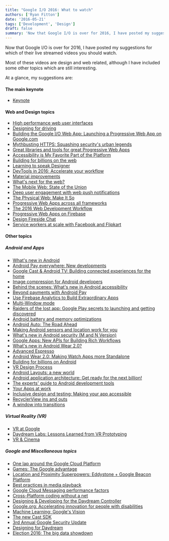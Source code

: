 ```yaml
---
title: "Google I/O 2016: What to watch"
authors: ['Ryan Fitton']
date: '2016-05-21'
tags: ['Development', 'Design']
draft: false
summary: 'Now that Google I/O is over for 2016, I have posted my suggestions for which of their live streamed videos you should watch.'
---
```


Now that Google I/O is over for 2016, I have posted my suggestions for which of their live streamed videos you should watch.

Most of these videos are design and web related, although I have included some other topics which are still interesting.

At a glance, my suggestions are:

#### The main keynote

-   [Keynote](https://www.youtube.com/watch?v=862r3XS2YB0)

#### Web and Design topics

-   [High performance web user interfaces](https://www.youtube.com/watch?v=thNyy5eYfbc)
-   [Designing for driving](https://www.youtube.com/watch?v=JiwiTDXTO78)
-   [Building the Google I/O Web App: Launching a Progressive Web App on Google.com](https://www.youtube.com/watch?v=__KvYxcIIm8)
-   [Mythbusting HTTPS: Squashing security's urban legends](https://www.youtube.com/watch?v=YMfW1bfyGSY)
-   [Great libraries and tools for great Progressive Web Apps](https://www.youtube.com/watch?v=Use459WBeWc)
-   [Accessibility is My Favorite Part of the Platform](https://www.youtube.com/watch?v=2qjgxH384Nc)
-   [Building for billions on the web](https://www.youtube.com/watch?v=E6hGubMkNfM)
-   [Learning to speak Designer](https://www.youtube.com/watch?v=80hrknwD74Q)
-   [DevTools in 2016: Accelerate your workflow](https://www.youtube.com/watch?v=x8u0n4dT-WI)
-   [Material improvements](https://www.youtube.com/watch?v=EjTJIDKT72M)
-   [What's next for the web?](https://www.youtube.com/watch?v=bK6Ah68jEX8)
-   [The Mobile Web: State of the Union](https://www.youtube.com/watch?v=0SSI8liELJU)
-   [Deep user engagement with web push notifications](https://www.youtube.com/watch?v=_dXBibRO0SM)
-   [The Physical Web: Make It So](https://www.youtube.com/watch?v=-kjzVB8plZE)
-   [Progressive Web Apps across all frameworks](https://www.youtube.com/watch?v=srdKq0DckXQ)
-   [The 2016 Web Development Workflow](https://www.youtube.com/watch?v=sE3ttkP15f8)
-   [Progressive Web Apps on Firebase](https://www.youtube.com/watch?v=SobXoh4rb58)
-   [Design Fireside Chat](https://www.youtube.com/watch?v=egsXeMiyV9s)
-   [Service workers at scale with Facebook and Flipkart](https://www.youtube.com/watch?v=fGTUIlEM0m8)

#### Other topics

##### Android and Apps

-   [What's new in Android](https://www.youtube.com/watch?v=B08iLAtS3AQ)
-   [Android Pay everywhere: New developments](https://www.youtube.com/watch?v=JQ8w_TbQqVA)
-   [Google Cast & Android TV: Building connected experiences for the home](https://www.youtube.com/watch?v=HukWdsRayqQ)
-   [Image compression for Android developers](https://www.youtube.com/watch?v=r_LpCi6DQME)
-   [Behind the scenes: What's new in Android accessibility](https://www.youtube.com/watch?v=QlhU0YioJks)
-   [Beyond payments with Android Pay](https://www.youtube.com/watch?v=Z4iXOmtHTIc)
-   [Use Firebase Analytics to Build Extraordinary Apps](https://www.youtube.com/watch?v=yi23CLNeGaw)
-   [Multi-Window mode](https://www.youtube.com/watch?v=yEEy_48hoXI)
-   [Raiders of the lost app: Google Play secrets to launching and getting discovered](https://www.youtube.com/watch?v=j33M5BqoLuI)
-   [Android battery and memory optimizations](https://www.youtube.com/watch?v=VC2Hlb22mZM)
-   [Android Auto: The Road Ahead](https://www.youtube.com/watch?v=0Cv1EFhYU2M)
-   [Making Android sensors and location work for you](https://www.youtube.com/watch?v=OEvycEMoLUg)
-   [What's new in Android security (M and N Version)](https://www.youtube.com/watch?v=XZzLjllizYs)
-   [Google Apps: New APIs for Building Rich Workflows](https://www.youtube.com/watch?v=Gk-xpjgUwx4)
-   [What's new in Android Wear 2.0?](https://www.youtube.com/watch?v=L_Z3gSXGsyI)
-   [Advanced Espresso](https://www.youtube.com/watch?v=isihPOY2vS4)
-   [Android Wear 2.0: Making Watch Apps more Standalone](https://www.youtube.com/watch?v=Hw37dxW6q5g)
-   [Building for billions on Android](https://www.youtube.com/watch?v=vaEV8bNi1Dw)
-   [VR Design Process](https://www.youtube.com/watch?v=-mcXAMDch7s)
-   [Android Layouts: a new world](https://www.youtube.com/watch?v=sO9aX87hq9c)
-   [Android application architecture: Get ready for the next billion!](https://www.youtube.com/watch?v=70WqJxymPr8)
-   [The experts' guide to Android development tools](https://www.youtube.com/watch?v=hHnTIMjd1Y8)
-   [Your Apps at work](https://www.youtube.com/watch?v=Za0OQo8DRM4)
-   [Inclusive design and testing: Making your app accessible](https://www.youtube.com/watch?v=SOZwfQO4rVM)
-   [RecyclerView ins and outs](https://www.youtube.com/watch?v=LqBlYJTfLP4)
-   [A window into transitions](https://www.youtube.com/watch?v=4L4fLrWDvAU)

##### Virtual Reality (VR)

-   [VR at Google](https://www.youtube.com/watch?v=UGlcsJOt-ng)
-   [Daydream Labs: Lessons Learned from VR Prototyping](https://www.youtube.com/watch?v=lGUmTQgbiAY)
-   [VR & Cinema](https://www.youtube.com/watch?v=t3xDgONMdlM)

##### Google and Miscellaneous topics

-   [One lap around the Google Cloud Platform](https://www.youtube.com/watch?v=NEYByhiGUVQ)
-   [Games: The Google advantage](https://www.youtube.com/watch?v=5GIk9ABs8ww)
-   [Location and Proximity Superpowers: Eddystone + Google Beacon Platform](https://www.youtube.com/watch?v=3nYyApSiSLQ)
-   [Best practices in media playback](https://www.youtube.com/watch?v=iIKxyDRjecU)
-   [Google Cloud Messaging performance factors](https://www.youtube.com/watch?v=I-0y0BYPYvo)
-   [Cross-Platform coding without a net](https://www.youtube.com/watch?v=7CWi_Olz0xw)
-   [Designing & Developing for the Daydream Controller](https://www.youtube.com/watch?v=l9OfmWnqR0M)
-   [Google.org: Accelerating innovation for people with disabilities](https://www.youtube.com/watch?v=DuGj-1Hr-n8)
-   [Machine Learning: Google's Vision](https://www.youtube.com/watch?v=Rnm83GqgqPE)
-   [The new Cast SDK](https://www.youtube.com/watch?v=Ij9xM4Velno)
-   [3rd Annual Google Security Update](https://www.youtube.com/watch?v=gwbmGvur5VE)
-   [Designing for Daydream](https://www.youtube.com/watch?v=00vzW2-PvvE)
-   [Election 2016: The big data showdown](https://www.youtube.com/watch?v=tE1j_zzIgCA)
